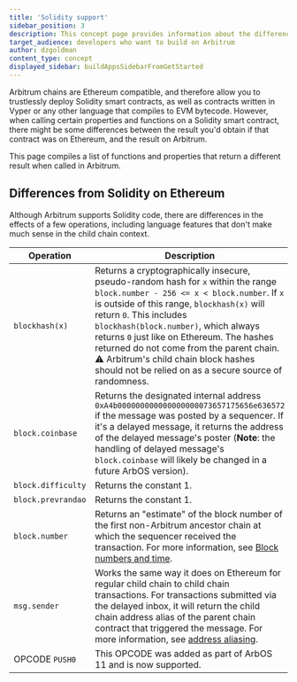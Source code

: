 ```yaml
---
title: 'Solidity support'
sidebar_position: 3
description: This concept page provides information about the differences between Arbitrum and Ethereum in terms of support of the Solidity language, so developers can easily understand what to expect when deploying to Arbitrum
target_audience: developers who want to build on Arbitrum
author: dzgoldman
content_type: concept
displayed_sidebar: buildAppsSidebarFromGetStarted
---
```


Arbitrum chains are Ethereum compatible, and therefore allow you to trustlessly deploy Solidity smart contracts, as well as contracts written in Vyper or any other language that compiles to EVM bytecode. However, when calling certain properties and functions on a Solidity smart contract, there might be some differences between the result you'd obtain if that contract was on Ethereum, and the result on Arbitrum.

This page compiles a list of functions and properties that return a different result when called in Arbitrum.

## Differences from Solidity on Ethereum

Although Arbitrum supports Solidity code, there are differences in the effects of a few operations, including language features that don't make much sense in the child chain context.

| Operation          | Description                                                                                                                                                                                                                                                                                                                                                                                                                                   |
| ------------------ | --------------------------------------------------------------------------------------------------------------------------------------------------------------------------------------------------------------------------------------------------------------------------------------------------------------------------------------------------------------------------------------------------------------------------------------------- |
| `blockhash(x)`     | Returns a cryptographically insecure, pseudo-random hash for `x` within the range `block.number - 256 <= x < block.number`. If `x` is outside of this range, `blockhash(x)` will return `0`. This includes `blockhash(block.number)`, which always returns `0` just like on Ethereum. The hashes returned do not come from the parent chain. ⚠️ Arbitrum's child chain block hashes should not be relied on as a secure source of randomness. |
| `block.coinbase`   | Returns the designated internal address `0xA4b000000000000000000073657175656e636572` if the message was posted by a sequencer. If it's a delayed message, it returns the address of the delayed message's poster (**Note**: the handling of delayed message's `block.coinbase` will likely be changed in a future ArbOS version).                                                                                                             |
| `block.difficulty` | Returns the constant 1.                                                                                                                                                                                                                                                                                                                                                                                                                       |
| `block.prevrandao` | Returns the constant 1.                                                                                                                                                                                                                                                                                                                                                                                                                       |
| `block.number`     | Returns an "estimate" of the block number of the first non-Arbitrum ancestor chain at which the sequencer received the transaction. For more information, see [Block numbers and time](/build-decentralized-apps/arbitrum-vs-ethereum/02-block-numbers-and-time.mdx).                                                                                                                                                                         |
| `msg.sender`       | Works the same way it does on Ethereum for regular child chain to child chain transactions. For transactions submitted via the delayed inbox, it will return the child chain address alias of the parent chain contract that triggered the message. For more information, see [address aliasing](/how-arbitrum-works/10-l1-to-l2-messaging.mdx#address-aliasing).                                                                             |
| OPCODE `PUSH0`     | This OPCODE was added as part of ArbOS 11 and is now supported.                                                                                                                                                                                                                                                                                                                                                                               |
